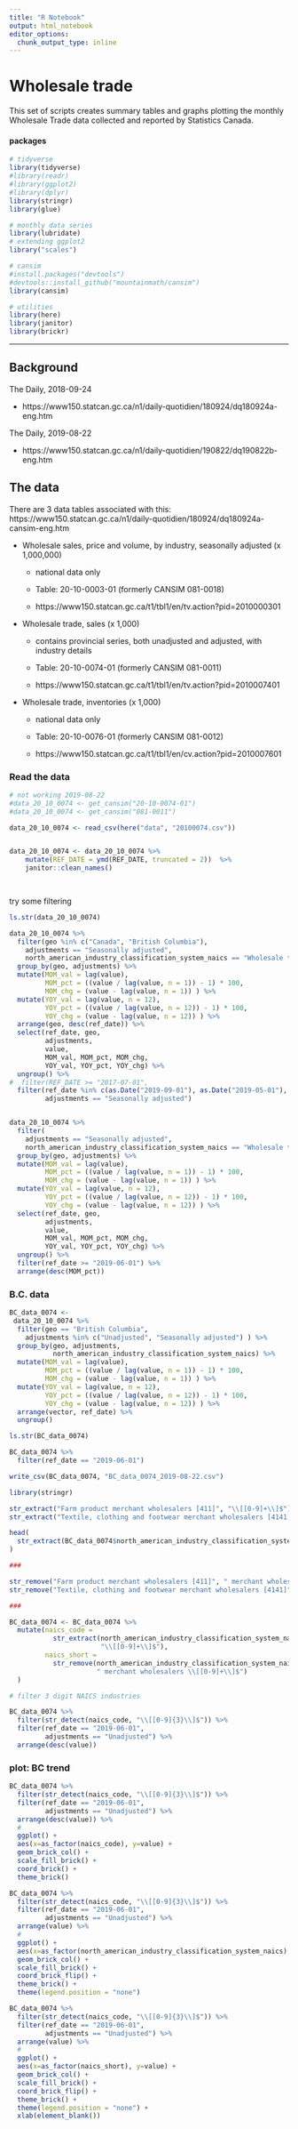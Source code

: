 ```yaml
---
title: "R Notebook"
output: html_notebook
editor_options: 
  chunk_output_type: inline
---
```

<!--
Copyright 2018 Province of British Columbia

Licensed under the Apache License, Version 2.0 (the "License");
you may not use this file except in compliance with the License.
You may obtain a copy of the License at

http://www.apache.org/licenses/LICENSE-2.0

Unless required by applicable law or agreed to in writing, software distributed under the License is distributed on an "AS IS" BASIS,
WITHOUT WARRANTIES OR CONDITIONS OF ANY KIND, either express or implied.
See the License for the specific language governing permissions and limitations under the License.
-->


# Wholesale trade


This set of scripts creates summary tables and graphs plotting the monthly Wholesale Trade data collected and reported by Statistics Canada.

#### packages

```r

# tidyverse
library(tidyverse)
#library(readr)
#library(ggplot2) 
#library(dplyr)
library(stringr)
library(glue)

# monthly data series
library(lubridate)
# extending ggplot2
library("scales")

# cansim
#install.packages("devtools")
#devtools::install_github("mountainmath/cansim")
library(cansim)

# utilities
library(here)
library(janitor)
library(brickr)

```

---

## Background

The Daily, 2018-09-24

* https://www150.statcan.gc.ca/n1/daily-quotidien/180924/dq180924a-eng.htm


The Daily, 2019-08-22

 * https://www150.statcan.gc.ca/n1/daily-quotidien/190822/dq190822b-eng.htm


## The data

There are 3 data tables associated with this:
https://www150.statcan.gc.ca/n1/daily-quotidien/180924/dq180924a-cansim-eng.htm



* Wholesale sales, price and volume, by industry, seasonally adjusted (x 1,000,000)
  
  - national data only
  
  - Table: 20-10-0003-01 (formerly CANSIM  081-0018)
  
  - https://www150.statcan.gc.ca/t1/tbl1/en/tv.action?pid=2010000301

* Wholesale trade, sales (x 1,000)

  - contains provincial series, both unadjusted and adjusted, with industry details
  
  - Table: 20-10-0074-01 (formerly CANSIM  081-0011)

  - https://www150.statcan.gc.ca/t1/tbl1/en/tv.action?pid=2010007401
  
* Wholesale trade, inventories (x 1,000)

  - national data only

  - Table: 20-10-0076-01 (formerly CANSIM 081-0012)

  - https://www150.statcan.gc.ca/t1/tbl1/en/cv.action?pid=2010007601
  


### Read the data


```r
# not working 2019-08-22
#data_20_10_0074 <- get_cansim("20-10-0074-01")
#data_20_10_0074 <- get_cansim("081-0011")

data_20_10_0074 <- read_csv(here("data", "20100074.csv"))


data_20_10_0074 <- data_20_10_0074 %>%
    mutate(REF_DATE = ymd(REF_DATE, truncated = 2))  %>%
    janitor::clean_names() 

  

```



try some filtering
```r
ls.str(data_20_10_0074)

```



```r



data_20_10_0074 %>%
  filter(geo %in% c("Canada", "British Columbia"),
    adjustments == "Seasonally adjusted",
    north_american_industry_classification_system_naics == "Wholesale trade [41]") %>%
  group_by(geo, adjustments) %>%
  mutate(MOM_val = lag(value),
         MOM_pct = ((value / lag(value, n = 1)) - 1) * 100,
         MOM_chg = (value - lag(value, n = 1)) ) %>%
  mutate(YOY_val = lag(value, n = 12),
         YOY_pct = ((value / lag(value, n = 12)) - 1) * 100,
         YOY_chg = (value - lag(value, n = 12)) ) %>%
  arrange(geo, desc(ref_date)) %>%
  select(ref_date, geo,
         adjustments,
         value, 
         MOM_val, MOM_pct, MOM_chg,
         YOY_val, YOY_pct, YOY_chg) %>%
  ungroup() %>%
#  filter(REF_DATE >= "2017-07-01", 
  filter(ref_date %in% c(as.Date("2019-09-01"), as.Date("2019-05-01"), as.Date("2018-06-01")), 
         adjustments == "Seasonally adjusted")


data_20_10_0074 %>%
  filter(
    adjustments == "Seasonally adjusted",
    north_american_industry_classification_system_naics == "Wholesale trade [41]") %>%
  group_by(geo, adjustments) %>%
  mutate(MOM_val = lag(value),
         MOM_pct = ((value / lag(value, n = 1)) - 1) * 100,
         MOM_chg = (value - lag(value, n = 1)) ) %>%
  mutate(YOY_val = lag(value, n = 12),
         YOY_pct = ((value / lag(value, n = 12)) - 1) * 100,
         YOY_chg = (value - lag(value, n = 12)) ) %>%
  select(ref_date, geo,
         adjustments,
         value, 
         MOM_val, MOM_pct, MOM_chg,
         YOY_val, YOY_pct, YOY_chg) %>%
  ungroup() %>%
  filter(ref_date >= "2019-06-01") %>%
  arrange(desc(MOM_pct))


```

### B.C. data


```r


BC_data_0074 <- 
 data_20_10_0074 %>%
  filter(geo == "British Columbia",
    adjustments %in% c("Unadjusted", "Seasonally adjusted") ) %>%
  group_by(geo, adjustments,
           north_american_industry_classification_system_naics) %>%
  mutate(MOM_val = lag(value),
         MOM_pct = ((value / lag(value, n = 1)) - 1) * 100,
         MOM_chg = (value - lag(value, n = 1)) ) %>%
  mutate(YOY_val = lag(value, n = 12),
         YOY_pct = ((value / lag(value, n = 12)) - 1) * 100,
         YOY_chg = (value - lag(value, n = 12)) ) %>%
  arrange(vector, ref_date) %>%
  ungroup()

ls.str(BC_data_0074)

BC_data_0074 %>%
  filter(ref_date == "2019-06-01")

write_csv(BC_data_0074, "BC_data_0074_2019-08-22.csv")

```



```r

library(stringr)

str_extract("Farm product merchant wholesalers [411]", "\\[[0-9]+\\]$")
str_extract("Textile, clothing and footwear merchant wholesalers [4141]", "\\[[0-9]+\\]$")

head(
  str_extract(BC_data_0074$north_american_industry_classification_system_naics, "\\[[0-9]+\\]$")
)

###

str_remove("Farm product merchant wholesalers [411]", " merchant wholesalers \\[[0-9]+\\]$")
str_remove("Textile, clothing and footwear merchant wholesalers [4141]", " merchant wholesalers \\[[0-9]+\\]$")

###
```


```r

BC_data_0074 <- BC_data_0074 %>%
  mutate(naics_code = 
           str_extract(north_american_industry_classification_system_naics,
                       "\\[[0-9]+\\]$"),
         naics_short = 
           str_remove(north_american_industry_classification_system_naics, 
                      " merchant wholesalers \\[[0-9]+\\]$")
  )

# filter 3 digit NAICS industries

BC_data_0074 %>%
  filter(str_detect(naics_code, "\\[[0-9]{3}\\]$")) %>%
  filter(ref_date == "2019-06-01",
         adjustments == "Unadjusted") %>%
  arrange(desc(value))

```


### plot: BC trend

```r

BC_data_0074 %>%
  filter(str_detect(naics_code, "\\[[0-9]{3}\\]$")) %>%
  filter(ref_date == "2019-06-01",
         adjustments == "Unadjusted") %>%
  arrange(desc(value)) %>%
  #
  ggplot() +
  aes(x=as_factor(naics_code), y=value) + 
  geom_brick_col() +
  scale_fill_brick() +
  coord_brick() +
  theme_brick()

```

```r

BC_data_0074 %>%
  filter(str_detect(naics_code, "\\[[0-9]{3}\\]$")) %>%
  filter(ref_date == "2019-06-01",
         adjustments == "Unadjusted") %>%
  arrange(value) %>%
  #
  ggplot() +
  aes(x=as_factor(north_american_industry_classification_system_naics), y=value) + 
  geom_brick_col() +
  scale_fill_brick() +
  coord_brick_flip() +
  theme_brick() +
  theme(legend.position = "none")

```



```r





BC_data_0074 %>%
  filter(str_detect(naics_code, "\\[[0-9]{3}\\]$")) %>%
  filter(ref_date == "2019-06-01",
         adjustments == "Unadjusted") %>%
  arrange(value) %>%
  #
  ggplot() +
  aes(x=as_factor(naics_short), y=value) + 
  geom_brick_col() +
  scale_fill_brick() +
  coord_brick_flip() +
  theme_brick() +
  theme(legend.position = "none") +
  xlab(element_blank())


```



